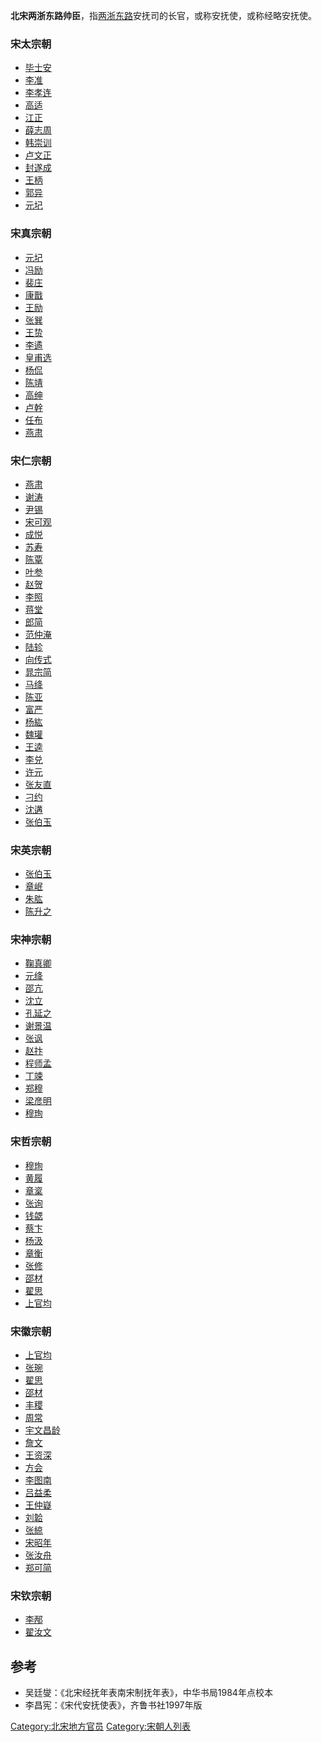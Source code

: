 '''北宋两浙东路帅臣'''，指[[两浙东路|两浙东路]]安抚司的长官，或称安抚使，或称经略安抚使。

===宋太宗朝===
*[[毕士安|毕士安]]
*[[李准|李准]]
*[[李孝连|李孝连]]
*[[高适|高适]]
*[[江正|江正]]
*[[薛志周|薛志周]]
*[[韩崇训|韩崇训]]
*[[卢文正|卢文正]]
*[[封遂成|封遂成]]
*[[王柄|王柄]]
*[[郭异|郭异]]
*[[元圮|元圮]]
===宋真宗朝===
*[[元圮|元圮]]
*[[冯励|冯励]]
*[[裴庄|裴庄]]
*[[康戬|康戬]]
*[[王励|王励]]
*[[张巽|张巽]]
*[[王贽|王贽]]
*[[李遹|李遹]]
*[[皇甫选|皇甫选]]
*[[杨侃|杨侃]]
*[[陈靖|陈靖]]
*[[高绅|高绅]]
*[[卢幹|卢幹]]
*[[任布|任布]]
*[[燕肃|燕肃]]
===宋仁宗朝===
*[[燕肃|燕肃]]
*[[谢涛|谢涛]]
*[[尹锡|尹锡]]
*[[宋可观|宋可观]]
*[[成悦|成悦]]
*[[苏寿|苏寿]]
*[[陈覃|陈覃]]
*[[叶参|叶参]]
*[[赵贺|赵贺]]
*[[李照|李照]]
*[[蒋堂|蒋堂]]
*[[郎简|郎简]]
*[[范仲淹|范仲淹]]
*[[陆轸|陆轸]]
*[[向传式|向传式]]
*[[晁宗简|晁宗简]]
*[[马绛|马绛]]
*[[陈亚|陈亚]]
*[[富严|富严]]
*[[杨紘|杨紘]]
*[[魏瓘|魏瓘]]
*[[王逵|王逵]]
*[[李兑|李兑]]
*[[许元|许元]]
*[[张友直|张友直]]
*[[刁约|刁约]]
*[[沈遘|沈遘]]
*[[张伯玉|张伯玉]]
===宋英宗朝===
*[[张伯玉|张伯玉]]
*[[章岷|章岷]]
*[[朱肱|朱肱]]
*[[陈升之|陈升之]]
===宋神宗朝===
*[[鞠真卿|鞠真卿]]
*[[元绛|元绛]]
*[[邵亢|邵亢]]
*[[沈立|沈立]]
*[[孔延之|孔延之]]
*[[谢景温|谢景温]]
*[[张讽|张讽]]
*[[赵抃|赵抃]]
*[[程师孟|程师孟]]
*[[丁竦|丁竦]]
*[[郑穆|郑穆]]
*[[梁彦明|梁彦明]]
*[[穆珣|穆珣]]
===宋哲宗朝===
*[[穆珣|穆珣]]
*[[黄履|黄履]]
*[[章楶|章楶]]
*[[张询|张询]]
*[[钱勰|钱勰]]
*[[蔡卞|蔡卞]]
*[[杨汲|杨汲]]
*[[章衡|章衡]]
*[[张修|张修]]
*[[邵材|邵材]]
*[[翟思|翟思]]
*[[上官均|上官均]]
===宋徽宗朝===
*[[上官均|上官均]]
*[[张琬|张琬]]
*[[翟思|翟思]]
*[[邵材|邵材]]
*[[丰稷|丰稷]]
*[[周常|周常]]
*[[宇文昌龄|宇文昌龄]]
*[[詹文|詹文]]
*[[王资深|王资深]]
*[[方会|方会]]
*[[李图南|李图南]]
*[[吕益柔|吕益柔]]
*[[王仲嶷|王仲嶷]]
*[[刘韐|刘韐]]
*[[张綡|张綡]]
*[[宋昭年|宋昭年]]
*[[张汝舟|张汝舟]]
*[[郑可简|郑可简]]
===宋钦宗朝===
*[[李邴|李邴]]
*[[翟汝文|翟汝文]]


==参考==
*吴廷燮：《北宋经抚年表南宋制抚年表》，中华书局1984年点校本
*李昌宪：《宋代安抚使表》，齐鲁书社1997年版

[[Category:北宋地方官员|Category:北宋地方官员]]
[[Category:宋朝人列表|Category:宋朝人列表]]